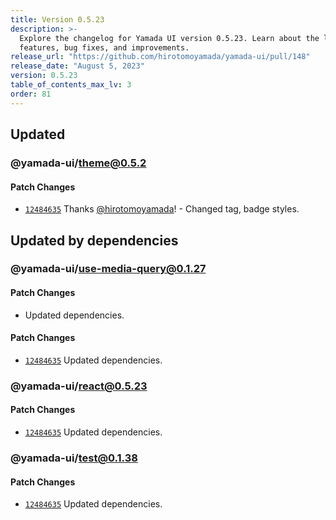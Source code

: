 ```yaml
---
title: Version 0.5.23
description: >-
  Explore the changelog for Yamada UI version 0.5.23. Learn about the latest
  features, bug fixes, and improvements.
release_url: "https://github.com/hirotomoyamada/yamada-ui/pull/148"
release_date: "August 5, 2023"
version: 0.5.23
table_of_contents_max_lv: 3
order: 81
---
```


## Updated

### @yamada-ui/theme@0.5.2

#### Patch Changes

- [`12484635`](https://github.com/hirotomoyamada/yamada-ui/commit/124846353c25a4e8324b091e667273e3f4c6a033) Thanks [@hirotomoyamada](https://github.com/hirotomoyamada)! - Changed tag, badge styles.

## Updated by dependencies

### @yamada-ui/use-media-query@0.1.27

#### Patch Changes

- Updated dependencies.

#### Patch Changes

- [`12484635`](https://github.com/hirotomoyamada/yamada-ui/commit/124846353c25a4e8324b091e667273e3f4c6a033) Updated dependencies.

### @yamada-ui/react@0.5.23

#### Patch Changes

- [`12484635`](https://github.com/hirotomoyamada/yamada-ui/commit/124846353c25a4e8324b091e667273e3f4c6a033) Updated dependencies.

### @yamada-ui/test@0.1.38

#### Patch Changes

- [`12484635`](https://github.com/hirotomoyamada/yamada-ui/commit/124846353c25a4e8324b091e667273e3f4c6a033) Updated dependencies.
